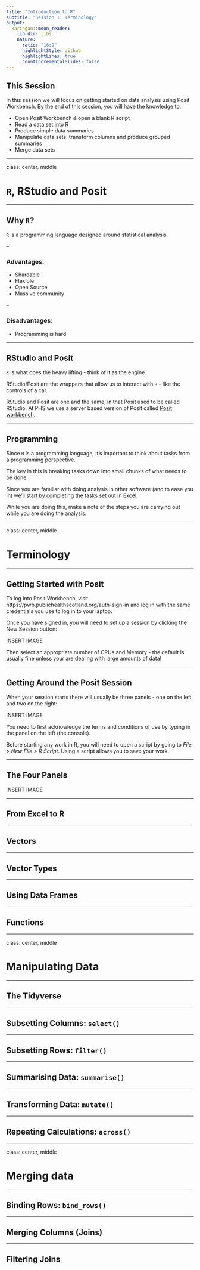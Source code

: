 ```yaml
---
title: "Introduction to R"
subtitle: "Session 1: Terminology"
output:
  xaringan::moon_reader:
    lib_dir: libs
    nature:
      ratio: "16:9"
      highlightStyle: github
      highlightLines: true
      countIncrementalSlides: false
---
```


## This Session

In this session we will focus on getting started on data analysis using Posit Workbench. By the end of this session, you will have the knowledge to:

- Open Posit Workbench & open a blank R script
- Read a data set into R
- Produce simple data summaries
- Manipulate data sets: transform columns and produce grouped summaries
- Merge data sets

---

class: center, middle

# `R`, RStudio and Posit

---

## Why `R`?

`R` is a programming language designed around statistical analysis. 

--

### Advantages:

- Shareable
- Flexible
- Open Source
- Massive community

--

### Disadvantages:

- Programming is hard

---

## RStudio and Posit

`R` is what does the heavy lifting - think of it as the engine.

RStudio/Posit are the wrappers that allow us to interact with `R` - like the controls of a car.

RStudio and Posit are one and the same, in that Posit used to be called RStudio. At PHS we use a server based version of Posit called [Posit workbench](https://pwb.publichealthscotland.org/auth-sign-in).

---

## Programming

Since `R` is a programming language, it's important to think about tasks from a programming perspective.

The key in this is breaking tasks down into small chunks of what needs to be done. 

Since you are familiar with doing analysis in other software (and to ease you in) we'll start by completing the tasks set out in Excel.

While you are doing this, make a note of the steps you are carrying out while you are doing the analysis.

---

class: center, middle

# Terminology

---

## Getting Started with Posit

To log into Posit Workbench, visit https://pwb.publichealthscotland.org/auth-sign-in and log in with the same credentials you use to log in to your laptop.

Once you have signed in, you will need to set up a session by clicking the New Session button:

INSERT IMAGE

Then select an appropriate number of CPUs and Memory - the default is usually fine unless your are dealing with large amounts of data!

---

## Getting Around the Posit Session

When your session starts there will usually be three panels - one on the left and two on the right:

INSERT IMAGE

You need to first acknowledge the terms and conditions of use by typing in the panel on the left (the console).


Before starting any work in R, you will need to open a script by going to *File > New File > R Script*. Using a script allows you to save your work. 

---

## The Four Panels

INSERT IMAGE

---

## From Excel to R

---

## Vectors

---

## Vector Types

---

## Using Data Frames

---

## Functions

---

class: center, middle

# Manipulating Data

---

## The Tidyverse

---

## Subsetting Columns: `select()`

---

## Subsetting Rows: `filter()`

---

## Summarising Data: `summarise()`

---

## Transforming Data: `mutate()`

---

## Repeating Calculations: `across()`

---

class: center, middle

# Merging data

---

## Binding Rows: `bind_rows()`

---

## Merging Columns (Joins)

---

## Filtering Joins